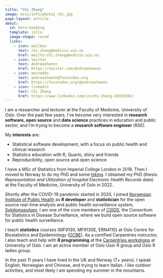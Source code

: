 ```yaml
---
title: "Chi Zhang"
image: misc/info/photo2_chi.jpg
page-layout: article
about:
  id: hero-heading
  template: jolla
  image-shape: round
  links:
    - icon: mailbox
      text: chi.zhang@medisin.uio.no
      href: mailto:chi.zhang@medisin.uio.no
    - icon: twitter
      text: Andreasheenn
      href: https://twitter.com/Andreasheenn
    - icon: mastodon
      text: andreasheenn@fosstodon.org
      href: https://fosstodon.org/@andreasheenn
    - icon: linkedin
      text: Chi Zhang
      href: https://www.linkedin.com/in/chi-zhang-103b3b91/
---
```


::: {#hero-heading}

:::

I am a researcher and lecturer at the Faculty of Medicine, University of Oslo. Over the past few years, I've become very interested in **research software, open source** and **data science** practices in education and public sector, and I'm trying to become a **research software engineer** (RSE). 


My **interests** are: 

* Statistical software development, with a focus on public health and clinical research
* Statistics education with R, Quarto, shiny and friends
* Reproducibility, open source and open science


I have a MSc of Statistics from Imperial College London in 2016. Then I moved to Norway to do my PhD and some [hiking](misc info/photo3_chi.jpg). I obtained my PhD (thesis: *Representation and Utilization of hospital Electronic Health Records data*) at the Faculty of Medicine, University of Oslo in 2022.

Shortly after the COVID-19 pandemic started in 2020, I joined [Norwegian Institute of Public Health](https://www.fhi.no/en/) as **R developer** and **statistician** for the open source real-time analysis and public health surveillance system, [Sykdomspulsen](https://docs.sykdomspulsen.no). I am one of the core members of [CSIDS](https://github.com/csids), the Consortium for Statistics in Disease Surveillance, where we build open source software for public health surveillance. 

I teach **statistics** courses (MF9130, MF9130E, ERN4110) at Oslo Centre for Biostatistics and Epidemiology ([OCBE](https://www.med.uio.no/imb/english/research/centres/ocbe/)). As a certified Carpentries instructor, I also teach and help with **R programming** at the [Carpentries workshops](https://www.ub.uio.no/english/libraries/dsc/carpentry-uio/) at University of Oslo. I am an active member of Oslo User R group and Oslo R ladies group.

In the past 11 years I have lived in the UK and Norway (7+ years). I speak English, Norwegian and Chinese, and trying to learn Italian. I like outdoor activities, and most likely I am spending my summer in the mountains.


